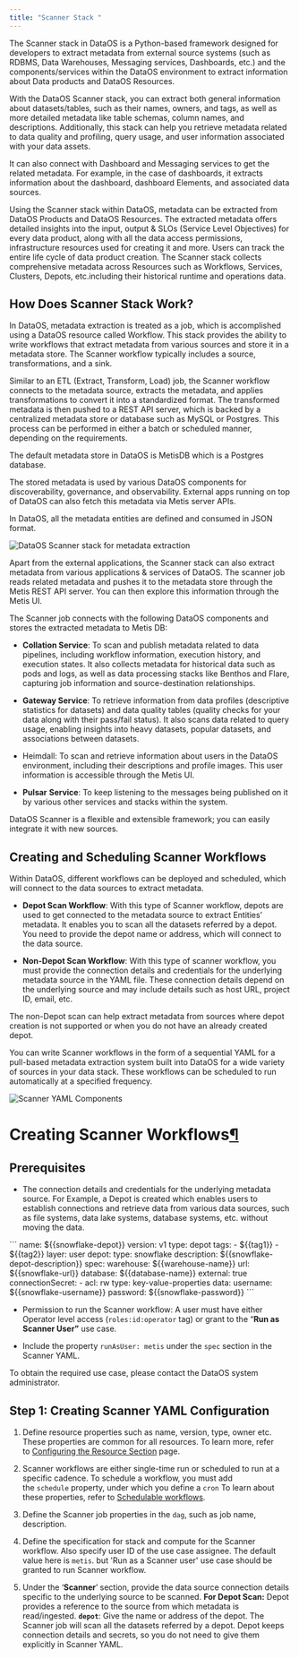 ```yaml
---
title: "Scanner Stack "
---
```


The Scanner stack in DataOS is a Python-based framework designed for developers to extract metadata from external source systems (such as RDBMS, Data Warehouses, Messaging services, Dashboards, etc.) and the components/services within the DataOS environment to extract information about Data products and DataOS Resources.

With the DataOS Scanner stack, you can extract both general information about datasets/tables, such as their names, owners, and tags, as well as more detailed metadata like table schemas, column names, and descriptions. Additionally, this stack can help you retrieve metadata related to data quality and profiling, query usage, and user information associated with your data assets.

It can also connect with Dashboard and Messaging services to get the related metadata. For example, in the case of dashboards, it extracts information about the dashboard, dashboard Elements, and associated data sources.

Using the Scanner stack within DataOS, metadata can be extracted from DataOS Products and DataOS Resources. The extracted metadata offers detailed insights into the input, output & SLOs (Service Level Objectives) for every data product, along with all the data access permissions, infrastructure resources used for creating it and more. Users can track the entire life cycle of data product creation. The Scanner stack collects comprehensive metadata across 	 Resources such as Workflows, Services, Clusters, Depots, etc.including their historical runtime and operations data.

## How Does Scanner Stack Work?

In DataOS, metadata extraction is treated as a job, which is accomplished using a DataOS resource called Workflow. This stack provides the ability to write workflows that extract metadata from various sources and store it in a metadata store. The Scanner workflow typically includes a source, transformations, and a sink.

Similar to an ETL (Extract, Transform, Load) job, the Scanner workflow connects to the metadata source, extracts the metadata, and applies transformations to convert it into a standardized format. The transformed metadata is then pushed to a REST API server, which is backed by a centralized metadata store or database such as MySQL or Postgres. This process can be performed in either a batch or scheduled manner, depending on the requirements.

<Info>
  The default metadata store in DataOS is MetisDB which is a Postgres database.
</Info>

The stored metadata is used by various DataOS components for discoverability, governance, and observability. External apps running on top of DataOS can also fetch this metadata via Metis server APIs.

<Info>
  In DataOS, all the metadata entities are defined and consumed in JSON format.
</Info>

![](/scanner_framework.png "DataOS Scanner stack for metadata extraction")

Apart from the external applications, the Scanner stack can also extract metadata from various applications & services of DataOS. The scanner job reads related metadata and pushes it to the metadata store through the Metis REST API server. You can then explore this information through the Metis UI.

The Scanner job connects with the following DataOS components and stores the extracted metadata to Metis DB:

* **Collation Service**: To scan and publish metadata related to data pipelines, including workflow information, execution history, and execution states. It also collects metadata for historical data such as pods and logs, as well as data processing stacks like <Tooltip tip="Benthos is a robust and efficient stream processing stack within DataOS. It offers a user-friendly declarative YAML programming approach, enabling seamless execution of essential data engineering tasks like data transformation, mapping, schema validation, filtering, and enrichment.">Benthos</Tooltip> and <Tooltip tip="Flare stack is used for building end-to-end data pipelines within DataOS. It uses a YAML-based declarative programming paradigm built as an abstraction over Apache Spark. It offers an all-in-one solution for performing diverse data ingestion, transformation, enrichment, and syndication processes on batch and streaming data.">Flare</Tooltip>, capturing job information and source-destination relationships.&#x20;

* **Gateway Service**: To retrieve information from data profiles (descriptive statistics for datasets) and data quality tables (quality checks for your data along with their pass/fail status). It also scans data related to query usage, enabling insights into heavy datasets, popular datasets, and associations between datasets.

* <Tooltip tip="Heimdall is the authentication, authorization, and governance engine in DataOS, responsible for implementing a robust security strategy. It ensures that only authorized users have access to DataOS resources.!">Heimdall</Tooltip>: To scan and retrieve information about users in the DataOS environment, including their descriptions and profile images. This user information is accessible through the Metis UI.

* **Pulsar** **Service**: To keep listening to the messages being published on it by various other services and stacks within the system.

<Info>
  DataOS Scanner is a flexible and extensible framework; you can easily integrate it with new sources.
</Info>

## Creating and Scheduling Scanner Workflows

Within DataOS, different workflows can be deployed and scheduled, which will connect to the data sources to extract metadata.

* **Depot Scan Workflow**: With this type of Scanner workflow, depots are used to get connected to the metadata source to extract Entities’ metadata. It enables you to scan all the datasets referred by a depot. You need to provide the depot name or address, which will connect to the data source.

* **Non-Depot Scan Workflow**: With this type of scanner workflow, you must provide the connection details and credentials for the underlying metadata source in the YAML file. These connection details depend on the underlying source and may include details such as host URL, project ID, email, etc.

<Info>
  The non-Depot scan can help extract metadata from sources where depot creation is not supported or when you do not have an already created depot.
</Info>

You can write Scanner workflows in the form of a sequential YAML for a pull-based metadata extraction system built into DataOS for a wide variety of sources in your data stack. These workflows can be scheduled to run automatically at a specified frequency.

![](/scanner_yaml.png "Scanner YAML Components")

# Creating Scanner Workflows[¶](https://dataos.info/resources/stacks/scanner/creating_scanner_workflows/#creating-scanner-workflows "Permanent link")

## Prerequisites

* The connection details and credentials for the underlying metadata source. For Example, a Depot is created which enables users to establish connections and retrieve data from various data sources, such as file systems, data lake systems, database systems, etc. without moving the data.

<Accordion title="Depot Example (Snowflake)">
  ```
  name: ${{snowflake-depot}}
  version: v1
  type: depot
  tags:
    - ${{tag1}}
    - ${{tag2}}
  layer: user
  depot:
    type: snowflake
    description: ${{snowflake-depot-description}}
    spec:
      warehouse: ${{warehouse-name}}
      url: ${{snowflake-url}}
      database: ${{database-name}}
    external: true
    connectionSecret:
      - acl: rw
        type: key-value-properties
        data:
          username: ${{snowflake-username}}
          password: ${{snowflake-password}}
  ```
</Accordion>

* Permission to run the Scanner workflow: A user must have either Operator level access (`roles:id:operator` tag) or grant to the “**Run as Scanner User”** use case.

* Include the property `runAsUser: metis` under the `spec` section in the Scanner YAML.

<Note>
  To obtain the required use case, please contact the DataOS system administrator.
</Note>

## Step 1: Creating Scanner YAML Configuration

1. Define resource properties such as name, version, type, owner etc. These properties are common for all resources. To learn more, refer to [Configuring the Resource Section](https://dataos.info/resources/workflow/#configure-the-resource-section) page.

2. Scanner workflows are either single-time run or scheduled to run at a specific cadence. To schedule a workflow, you must add the `schedule` property, under which you define a `cron` To learn about these properties, refer to [Schedulable workflows](https://dataos.info/resources/workflow/#scheduled-workflow).

3. Define the Scanner job properties in the `dag`, such as job name, description.

4. Define the specification for stack and compute for the Scanner workflow. Also specify user ID of the use case assignee. The default value here is `metis`. but 'Run as a Scanner user' use case should be granted to run Scanner workflow.

5. Under the ‘**Scanner**’ section, provide the data source connection details specific to the underlying source to be scanned.
   **For Depot Scan:** Depot provides a reference to the source from which metadata is read/ingested.
   **`depot`**: Give the name or address of the depot. The Scanner job will scan all the datasets referred by a depot. Depot keeps connection details and secrets, so you do not need to give them explicitly in Scanner YAML.